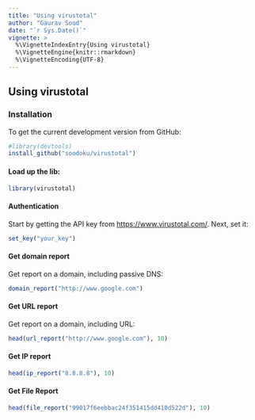 ```yaml
---
title: "Using virustotal"
author: "Gaurav Sood"
date: "`r Sys.Date()`"
vignette: >
  %\VignetteIndexEntry{Using virustotal}
  %\VignetteEngine{knitr::rmarkdown}
  %\VignetteEncoding{UTF-8}
---
```


## Using virustotal

### Installation

To get the current development version from GitHub:

```r
#library(devtools)
install_github("soodoku/virustotal")
```

#### Load up the lib:

```r
library(virustotal)
```

#### Authentication

Start by getting the API key from [https://www.virustotal.com/](https://www.virustotal.com/). Next, set it:

```r
set_key("your_key")
```

#### Get domain report

Get report on a domain, including passive DNS:

```r
domain_report("http://www.google.com")
```

#### Get URL report

Get report on a domain, including URL:

```r
head(url_report("http://www.google.com"), 10)
```

#### Get IP report

```r
head(ip_report("8.8.8.8"), 10)
```
#### Get File Report

```r
head(file_report("99017f6eebbac24f351415dd410d522d"), 10)
```
